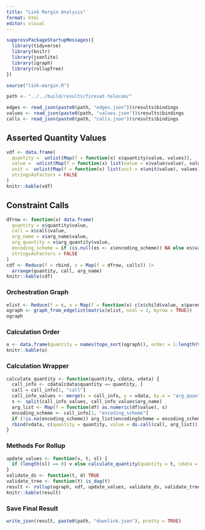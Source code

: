 ```yaml
---
title: "Link Margin Analysis"
format: html
editor: visual
---
```


```r
suppressPackageStartupMessages({
  library(tidyverse)
  library(knitr)
  library(jsonlite)
  library(igraph)
  library(rollupTree)
})

source("link-margin.R")

path <- "../../build/results/firesat-telecom/"

edges <- read_json(paste0(path, "edges.json"))$results$bindings
values <- read_json(paste0(path, "values.json"))$results$bindings
calls <- read_json(paste0(path, "calls.json"))$results$bindings
```

## Asserted Quantity Values

```r
vdf <- data.frame(
  quantity =  unlist(Map(f = function(x) x$quantity$value, values)),
  value =  unlist(Map(f = function(x) list(value = x$value$value), values)),
  unit =  unlist(Map(f = function(x) list(unit = x$unit$value), values)),
  stringsAsFactors = FALSE
)
knitr::kable(vdf)
```

## Constraint Calls

```r
dfrow <- function(x) data.frame(
  quantity = x$quantity$value,
  call = x$call$value,
  arg_name = x$arg_name$value,
  arg_quantity = x$arg_quantity$value,
  encoding_scheme = if (is.null(es <- x$encoding_scheme)) NA else es$value,
  stringsAsFactors = FALSE
)
cdf <- Reduce(f = rbind, x = Map(f = dfrow, calls)) |>
  arrange(quantity, call, arg_name)
knitr::kable(cdf)
```

### Orchestration Graph

```r
elist <- Reduce(f = c, x = Map(f = function(x) c(x$child$value, x$parent$value), edges), init = c())
ograph <- graph_from_edgelist(matrix(elist, ncol = 2, byrow = TRUE))
ograph
```
### Calculation Order

```r
o <- data.frame(quantity = names(topo_sort(ograph)), order = 1:length(V(ograph)))
knitr::kable(o)
```

### Calculation Wrapper

```r
calculate_quantity <- function(quantity, cdata, vdata) {
  call_info <- cdata[cdata$quantity == quantity, ]
  call = call_info[1, "call"]
  call_info_values <- merge(x = call_info, y = vdata, by.x = "arg_quantity", by.y = "quantity")
  s <- split(call_info_values, call_info_values$arg_name)
  arg_list <- Map(f = function(df) as.numeric(df$value), s)
  encoding_scheme <- call_info[1, "encoding_scheme"]
  if (!is.na(encoding_scheme)) arg_list$encodingScheme = encoding_scheme
  rbind(vdata, c(quantity = quantity, value = do.call(call, arg_list)))
}
```

### Methods For Rollup

```r
update_values <- function(v, t, sl) {
  if (length(sl) == 0) v else calculate_quantity(quantity = t, cdata = cdf, vdata = v)
}
validate_ds <- function(t, d) TRUE
validate_tree <- function(t) is_dag(t)
result <- rollup(ograph, vdf, update_values, validate_ds, validate_tree)
knitr::kable(result)
```
### Save Final Result

```r
write_json(result, paste0(path, "downlink.json"), pretty = TRUE)
```

